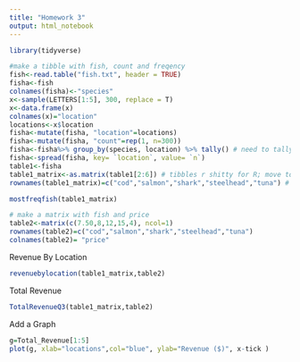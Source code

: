 ```yaml
---
title: "Homework 3"
output: html_notebook
---
```


```r
library(tidyverse)
```

```r
#make a tibble with fish, count and freqency
fish<-read.table("fish.txt", header = TRUE)
fisha<-fish
colnames(fisha)<-"species"
x<-sample(LETTERS[1:5], 300, replace = T)
x<-data.frame(x)
colnames(x)="location"
locations<-x$location
fisha<-mutate(fisha, "location"=locations)
fisha<-mutate(fisha, "count"=rep(1, n=300))
fisha<-fisha%>% group_by(species, location) %>% tally() # need to tally to get a count #
fisha<-spread(fisha, key= `location`, value= `n`)
table1<-fisha
table1_matrix<-as.matrix(table1[2:6]) # tibbles r shitty for R; move to matrix
rownames(table1_matrix)=c("cod","salmon","shark","steelhead","tuna") # change the names of columns
```

```r
mostfreqfish(table1_matrix)
```

```r
# make a matrix with fish and price
table2<-matrix(c(7.50,8,12,15,4), ncol=1)
rownames(table2)=c("cod","salmon","shark","steelhead","tuna")
colnames(table2)= "price"
```

Revenue By Location
```r
revenuebylocation(table1_matrix,table2)
```

Total Revenue

```r
TotalRevenueQ3(table1_matrix,table2)
```

Add a Graph

```r
g=Total_Revenue[1:5]
plot(g, xlab="locations",col="blue", ylab="Revenue ($)", x-tick )
```


